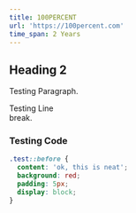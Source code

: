 ```yaml
---
title: 100PERCENT
url: 'https://100percent.com'
time_span: 2 Years
---
```


## Heading 2

Testing Paragraph.

Testing Line\
break.

### Testing Code

```css
.test::before {
  content: 'ok, this is neat';
  background: red;
  padding: 5px;
  display: block;
}
```
